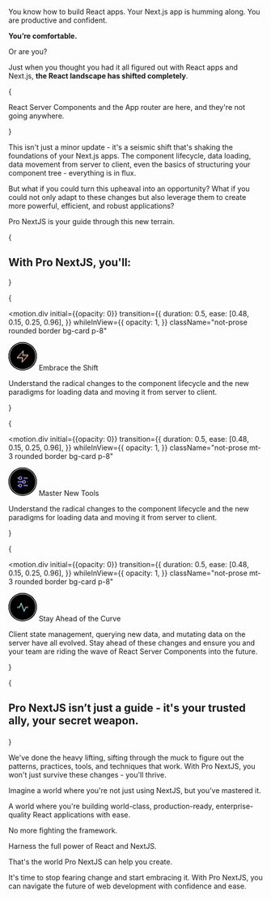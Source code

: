
You know how to build React apps. Your Next.js app is humming along. You are productive and confident.

**You’re comfortable.**

Or are you?

Just when you thought you had it all figured out with React apps and Next.js, **the React landscape has shifted completely**.

{<p className="text-center text-3xl font-medium drop-shadow-sm sm:text-4xl sm:py-10 py-6 max-w-lg mx-auto text-gray-800"><Balancer>React Server Components and the App router are here, and they're not going anywhere.</Balancer></p>}

This isn't just a minor update - it's a seismic shift that's shaking the foundations of your Next.js apps. The component lifecycle, data loading, data movement from server to client, even the basics of structuring your component tree - everything is in flux.

But what if you could turn this upheaval into an opportunity? What if you could not only adapt to these changes but also leverage them to create more powerful, efficient, and robust applications?

Pro NextJS is your guide through this new terrain.

{<h2 className="text-center text-3xl font-medium drop-shadow-sm sm:text-4xl sm:pt-10 pt-2 text-gray-800">With Pro NextJS, you'll:</h2>}

{

<motion.div
  initial={{opacity: 0}}
  transition={{
    duration: 0.5,
    ease: [0.48, 0.15, 0.25, 0.96],
  }}
  whileInView={{
    opacity: 1,
  }}
  className="not-prose rounded border bg-card p-8"
>
  <p className="inline-flex items-center gap-3 font-semibold">
    <svg
      xmlns="http://www.w3.org/2000/svg"
      width="56"
      height="56"
      fill="none"
      viewBox="0 0 56 56"
    >
      <circle cx="28" cy="28" r="28" fill="url(#paint0_radial_99_850)"></circle>
      <circle
        cx="28"
        cy="28"
        r="28"
        fill="url(#paint1_radial_99_850)"
        fillOpacity="0.2"
      ></circle>
      <circle
        cx="28"
        cy="28"
        r="26"
        stroke="#fff"
        style={{mixBlendMode: 'soft-light'}}
        strokeWidth="2"
      ></circle>
      <path
        stroke="#D47947"
        strokeLinecap="square"
        strokeMiterlimit="10"
        strokeWidth="2"
        d="M29.222 19L17 32.444h11L26.778 41 39 27.556H28L29.222 19z"
      ></path>
      <path
        stroke="#fff"
        strokeLinecap="square"
        strokeMiterlimit="10"
        strokeWidth="2"
        d="M29.222 17L17 30.444h11L26.778 39 39 25.556H28L29.222 17z"
      ></path>
      <defs>
        <radialGradient
          id="paint0_radial_99_850"
          cx="0"
          cy="0"
          r="1"
          gradientTransform="matrix(-28.8322 47.60012 -83.93677 -50.84192 42.454 8.4)"
          gradientUnits="userSpaceOnUse"
        >
          <stop stopColor="#F4C553"></stop>
          <stop offset="0.604" stopColor="#E8A145"></stop>
        </radialGradient>
        <radialGradient
          id="paint1_radial_99_850"
          cx="0"
          cy="0"
          r="1"
          gradientTransform="matrix(0 28 -28 0 28 28)"
          gradientUnits="userSpaceOnUse"
        >
          <stop stopColor="#fff"></stop>
          <stop offset="1" stopOpacity="0"></stop>
        </radialGradient>
      </defs>
    </svg>
    Embrace the Shift
  </p>
  <p className="pt-4 text-gray-600">
    Understand the radical changes to the component lifecycle and the new
    paradigms for loading data and moving it from server to client.
  </p>
</motion.div>

}

{

<motion.div
  initial={{opacity: 0}}
  transition={{
    duration: 0.5,
    ease: [0.48, 0.15, 0.25, 0.96],
  }}
  whileInView={{
    opacity: 1,
  }}
  className="not-prose mt-3 rounded border bg-card p-8"
>
  <p className="inline-flex items-center gap-3 font-semibold">
    <svg
      xmlns="http://www.w3.org/2000/svg"
      width="56"
      height="56"
      fill="none"
      viewBox="0 0 56 56"
    >
      <circle cx="28" cy="28" r="28" fill="url(#paint0_radial_99_864)"></circle>
      <circle
        cx="28"
        cy="28"
        r="28"
        fill="url(#paint1_radial_99_864)"
        fillOpacity="0.2"
      ></circle>
      <circle
        cx="28"
        cy="28"
        r="26"
        stroke="#fff"
        style={{mixBlendMode: 'soft-light'}}
        strokeWidth="2"
      ></circle>
      <path
        stroke="#3C28F5"
        strokeLinecap="square"
        strokeMiterlimit="10"
        strokeWidth="2"
        d="M29.834 22.584h8.25m-20.167 0h2.75m0 0a2.75 2.75 0 115.5 0 2.75 2.75 0 01-5.5 0zm16.5 7.333h.917m-20.167 0H28m0 0a2.75 2.75 0 115.5 0 2.75 2.75 0 01-5.5 0zm1.834 7.333h8.25m-20.167 0h2.75m0 0a2.75 2.75 0 115.5 0 2.75 2.75 0 01-5.5 0z"
      ></path>
      <path
        stroke="#fff"
        strokeLinecap="square"
        strokeMiterlimit="10"
        strokeWidth="2"
        d="M29.834 20.75h8.25m-20.167 0h2.75m0 0a2.75 2.75 0 115.5 0 2.75 2.75 0 01-5.5 0zm16.5 7.333h.917m-20.167 0H28m0 0a2.75 2.75 0 115.5 0 2.75 2.75 0 01-5.5 0zm1.834 7.334h8.25m-20.167 0h2.75m0 0a2.75 2.75 0 115.5 0 2.75 2.75 0 01-5.5 0z"
      ></path>
      <defs>
        <radialGradient
          id="paint0_radial_99_864"
          cx="0"
          cy="0"
          r="1"
          gradientTransform="matrix(-28.8322 47.60012 -83.93677 -50.84192 42.454 8.4)"
          gradientUnits="userSpaceOnUse"
        >
          <stop stopColor="#7C3AED"></stop>
          <stop offset="1" stopColor="#2563EB"></stop>
        </radialGradient>
        <radialGradient
          id="paint1_radial_99_864"
          cx="0"
          cy="0"
          r="1"
          gradientTransform="matrix(0 28 -28 0 28 28)"
          gradientUnits="userSpaceOnUse"
        >
          <stop stopColor="#fff"></stop>
          <stop offset="1" stopOpacity="0"></stop>
        </radialGradient>
      </defs>
    </svg>
    Master New Tools
  </p>
  <p className="pt-4 text-gray-600">
    Understand the radical changes to the component lifecycle and the new
    paradigms for loading data and moving it from server to client.
  </p>
</motion.div>
}

{

<motion.div
  initial={{opacity: 0}}
  transition={{
    duration: 0.5,
    ease: [0.48, 0.15, 0.25, 0.96],
  }}
  whileInView={{
    opacity: 1,
  }}
  className="not-prose mt-3 rounded border bg-card p-8"
>
  <p className="inline-flex items-center gap-3 font-semibold">
    <svg
      xmlns="http://www.w3.org/2000/svg"
      width="56"
      height="56"
      fill="none"
      viewBox="0 0 56 56"
    >
      <circle cx="28" cy="28" r="28" fill="url(#paint0_radial_99_865)"></circle>
      <circle
        cx="28"
        cy="28"
        r="28"
        fill="url(#paint1_radial_99_865)"
        fillOpacity="0.2"
      ></circle>
      <path
        stroke="#1A9B96"
        strokeLinecap="square"
        strokeMiterlimit="10"
        strokeWidth="2"
        d="M17 30h5l3-8 6 16 3-8h5"
      ></path>
      <path
        stroke="#fff"
        strokeLinecap="square"
        strokeMiterlimit="10"
        strokeWidth="2"
        d="M17 28h5l3-8 6 15.5 3-7.5h5"
      ></path>
      <circle
        cx="28"
        cy="28"
        r="26"
        stroke="#fff"
        style={{mixBlendMode: 'soft-light'}}
        strokeWidth="2"
      ></circle>
      <defs>
        <radialGradient
          id="paint0_radial_99_865"
          cx="0"
          cy="0"
          r="1"
          gradientTransform="matrix(-28.8322 47.60012 -83.93677 -50.84192 42.454 8.4)"
          gradientUnits="userSpaceOnUse"
        >
          <stop stopColor="#87E1C1"></stop>
          <stop offset="0.672" stopColor="#26B592"></stop>
        </radialGradient>
        <radialGradient
          id="paint1_radial_99_865"
          cx="0"
          cy="0"
          r="1"
          gradientTransform="matrix(0 28 -28 0 28 28)"
          gradientUnits="userSpaceOnUse"
        >
          <stop stopColor="#fff"></stop>
          <stop offset="1" stopOpacity="0"></stop>
        </radialGradient>
      </defs>
    </svg>
    Stay Ahead of the Curve
  </p>
  <p className="pt-4 text-gray-600">
    Client state management, querying new data, and mutating data on the server
    have all evolved. Stay ahead of these changes and ensure you and your team
    are riding the wave of React Server Components into the future.
  </p>
</motion.div>
}

{<h2 className="text-center text-3xl font-medium drop-shadow-sm sm:text-4xl pb-6 pt-2 text-gray-800 max-w-xl">

<Balancer>Pro NextJS isn’t just a guide - it's your trusted ally, your secret weapon.</Balancer></h2>}

We've done the heavy lifting, sifting through the muck to figure out the patterns, practices, tools, and techniques that work. With Pro NextJS, you won't just survive these changes - you'll thrive.

Imagine a world where you're not just using NextJS, but you’ve mastered it.

A world where you're building world-class, production-ready, enterprise-quality React applications with ease.

No more fighting the framework.

Harness the full power of React and NextJS.

That's the world Pro NextJS can help you create.

It's time to stop fearing change and start embracing it. With Pro NextJS, you can navigate the future of web development with confidence and ease.
